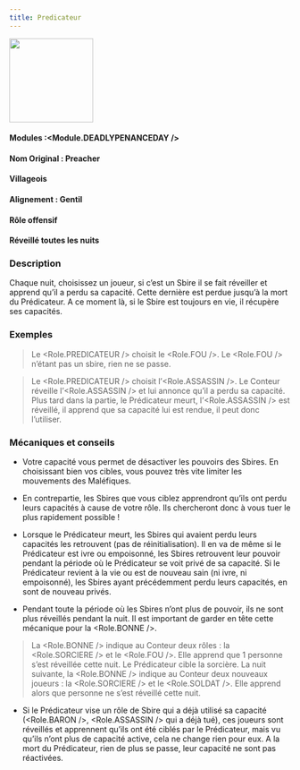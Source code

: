 ```yaml
---
title: Predicateur
---
```



<img src='/img/blood-on-the-clocktower/roles/predicateur.png' height='150' />

#### Modules :<Module.DEADLYPENANCEDAY />
#### Nom Original : Preacher
#### Villageois
#### Alignement : Gentil
#### Rôle offensif
#### Réveillé toutes les nuits

### Description
Chaque nuit, choisissez un joueur, si c’est un Sbire il se fait réveiller et apprend qu’il a perdu sa capacité. Cette dernière est perdue jusqu’à la mort du Prédicateur. A ce moment là, si le Sbire est toujours en vie, il récupère ses capacités.

### Exemples

> Le <Role.PREDICATEUR /> choisit le <Role.FOU />. Le <Role.FOU /> n’étant pas un sbire, rien ne se passe.

> Le <Role.PREDICATEUR /> choisit l’<Role.ASSASSIN />. Le Conteur réveille l’<Role.ASSASSIN /> et lui annonce qu’il a perdu sa capacité.
Plus tard dans la partie, le Prédicateur meurt, l’<Role.ASSASSIN /> est réveillé, il apprend que sa capacité lui est rendue, il peut donc l’utiliser.



### Mécaniques et conseils

- Votre capacité vous permet de désactiver les pouvoirs des Sbires. En choisissant bien vos cibles, vous pouvez très vite limiter les mouvements des Maléfiques.

- En contrepartie, les Sbires que vous ciblez apprendront qu’ils ont perdu leurs capacités à cause de votre rôle. Ils chercheront donc à vous tuer le plus rapidement possible !

- Lorsque le Prédicateur meurt, les Sbires qui avaient perdu leurs capacités les retrouvent (pas de réinitialisation). Il en va de même si le Prédicateur est ivre ou empoisonné, les Sbires retrouvent leur pouvoir pendant la période où le Prédicateur se voit privé de sa capacité. Si le Prédicateur revient à la vie ou est de nouveau sain (ni ivre, ni empoisonné), les Sbires ayant précédemment perdu leurs capacités, en sont de nouveau privés.

- Pendant toute la période où les Sbires n’ont plus de pouvoir, ils ne sont plus réveillés pendant la nuit. Il est important de garder en tête cette mécanique pour la <Role.BONNE />.

>La <Role.BONNE /> indique au Conteur deux rôles : la <Role.SORCIERE /> et le <Role.FOU />. Elle apprend que 1 personne s’est réveillée cette nuit. Le Prédicateur cible la sorcière. La nuit suivante, la <Role.BONNE /> indique au Conteur deux nouveaux joueurs : la <Role.SORCIERE /> et le <Role.SOLDAT />. Elle apprend alors que personne ne s’est réveillé cette nuit.

- Si le Prédicateur vise un rôle de Sbire qui a déjà utilisé sa capacité (<Role.BARON />, <Role.ASSASSIN /> qui a déjà tué), ces joueurs sont réveillés et apprennent qu’ils ont été ciblés par le Prédicateur, mais vu qu’ils n’ont plus de capacité active, cela ne change rien pour eux. A la mort du Prédicateur, rien de plus se passe, leur capacité ne sont pas réactivées.
